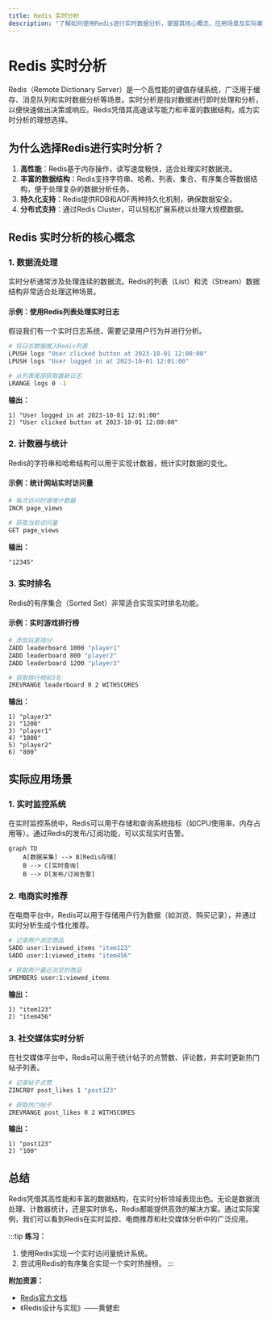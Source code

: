 ```yaml
---
title: Redis 实时分析
description: "了解如何使用Redis进行实时数据分析，掌握其核心概念、应用场景及实际案例。"
---
```


# Redis 实时分析

Redis（Remote Dictionary Server）是一个高性能的键值存储系统，广泛用于缓存、消息队列和实时数据分析等场景。实时分析是指对数据进行即时处理和分析，以便快速做出决策或响应。Redis凭借其高速读写能力和丰富的数据结构，成为实时分析的理想选择。

## 为什么选择Redis进行实时分析？

1. **高性能**：Redis基于内存操作，读写速度极快，适合处理实时数据流。
2. **丰富的数据结构**：Redis支持字符串、哈希、列表、集合、有序集合等数据结构，便于处理复杂的数据分析任务。
3. **持久化支持**：Redis提供RDB和AOF两种持久化机制，确保数据安全。
4. **分布式支持**：通过Redis Cluster，可以轻松扩展系统以处理大规模数据。

## Redis 实时分析的核心概念

### 1. 数据流处理
实时分析通常涉及处理连续的数据流。Redis的列表（List）和流（Stream）数据结构非常适合处理这种场景。

#### 示例：使用Redis列表处理实时日志
假设我们有一个实时日志系统，需要记录用户行为并进行分析。

```bash
# 将日志数据推入Redis列表
LPUSH logs "User clicked button at 2023-10-01 12:00:00"
LPUSH logs "User logged in at 2023-10-01 12:01:00"

# 从列表尾部获取最新日志
LRANGE logs 0 -1
```

**输出：**
```
1) "User logged in at 2023-10-01 12:01:00"
2) "User clicked button at 2023-10-01 12:00:00"
```

### 2. 计数器与统计
Redis的字符串和哈希结构可以用于实现计数器，统计实时数据的变化。

#### 示例：统计网站实时访问量
```bash
# 每次访问时递增计数器
INCR page_views

# 获取当前访问量
GET page_views
```

**输出：**
```
"12345"
```

### 3. 实时排名
Redis的有序集合（Sorted Set）非常适合实现实时排名功能。

#### 示例：实时游戏排行榜
```bash
# 添加玩家得分
ZADD leaderboard 1000 "player1"
ZADD leaderboard 800 "player2"
ZADD leaderboard 1200 "player3"

# 获取排行榜前3名
ZREVRANGE leaderboard 0 2 WITHSCORES
```

**输出：**
```
1) "player3"
2) "1200"
3) "player1"
4) "1000"
5) "player2"
6) "800"
```

## 实际应用场景

### 1. 实时监控系统
在实时监控系统中，Redis可以用于存储和查询系统指标（如CPU使用率、内存占用等）。通过Redis的发布/订阅功能，可以实现实时告警。

```mermaid
graph TD
    A[数据采集] --> B[Redis存储]
    B --> C[实时查询]
    B --> D[发布/订阅告警]
```

### 2. 电商实时推荐
在电商平台中，Redis可以用于存储用户行为数据（如浏览、购买记录），并通过实时分析生成个性化推荐。

```bash
# 记录用户浏览商品
SADD user:1:viewed_items "item123"
SADD user:1:viewed_items "item456"

# 获取用户最近浏览的商品
SMEMBERS user:1:viewed_items
```

**输出：**
```
1) "item123"
2) "item456"
```

### 3. 社交媒体实时分析
在社交媒体平台中，Redis可以用于统计帖子的点赞数、评论数，并实时更新热门帖子列表。

```bash
# 记录帖子点赞
ZINCRBY post_likes 1 "post123"

# 获取热门帖子
ZREVRANGE post_likes 0 2 WITHSCORES
```

**输出：**
```
1) "post123"
2) "100"
```

## 总结

Redis凭借其高性能和丰富的数据结构，在实时分析领域表现出色。无论是数据流处理、计数器统计，还是实时排名，Redis都能提供高效的解决方案。通过实际案例，我们可以看到Redis在实时监控、电商推荐和社交媒体分析中的广泛应用。

:::tip
**练习：**
1. 使用Redis实现一个实时访问量统计系统。
2. 尝试用Redis的有序集合实现一个实时热搜榜。
:::

**附加资源：**
- [Redis官方文档](https://redis.io/documentation)
- 《Redis设计与实现》——黄健宏